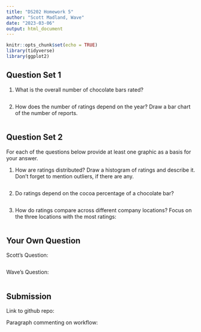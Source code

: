 ---
title: "DS202 Homework 5"
author: "Scott Madland, Wave"
date: "2023-03-06"
output: html_document
---

```{r setup, include=FALSE}
knitr::opts_chunk$set(echo = TRUE)
library(tidyverse)
library(ggplot2)
```


## Question Set 1 

1. What is the overall number of chocolate bars rated? 
```{r}


```

2. How does the number of ratings depend on the year? Draw a bar chart of the number of reports. 
```{r}


```


## Question Set 2

For each of the questions below provide at least one graphic as a basis for your answer.

1. How are ratings distributed? Draw a histogram of ratings and describe it. Don’t forget to mention outliers, if there are any.
```{r}


```

2. Do ratings depend on the cocoa percentage of a chocolate bar?
```{r}


```

3. How do ratings compare across different company locations? Focus on the three locations with the most ratings:
```{r}


```


## Your Own Question

Scott's Question: 
```{r}


```


Wave's Question: 
```{r}


```



## Submission 


Link to github repo: 



Paragraph commenting on workflow: 




